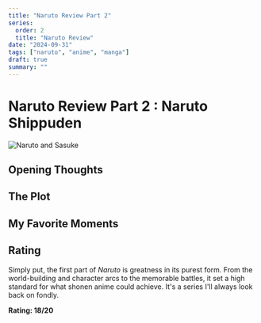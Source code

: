```yaml
---
title: "Naruto Review Part 2"
series:
  order: 2
  title: "Naruto Review"
date: "2024-09-31"
tags: ["naruto", "anime", "manga"]
draft: true
summary: ""
---
```


# Naruto Review Part 2 : Naruto Shippuden

<img
  src="https://static1.srcdn.com/wordpress/wp-content/uploads/2022/09/naruto-and-sasuke-in-naruto-Cropped.jpg"
  alt="Naruto and Sasuke"
  className="h-full w-full object-cover"
/>

## Opening Thoughts

## The Plot

## My Favorite Moments

## Rating

Simply put, the first part of _Naruto_ is greatness in its purest form. From the world-building and character arcs to the memorable battles, it set a high standard for what shonen anime could achieve. It's a series I'll always look back on fondly.

**Rating: 18/20**
